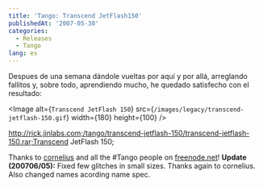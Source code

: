 ```yaml
---
title: 'Tango: Transcend JetFlash150'
publishedAt: '2007-05-30'
categories:
  - Releases
  - Tango
lang: es
---
```


Despues de una semana dándole vueltas por aquí y por allá, arreglando fallitos y, sobre todo, aprendiendo mucho, he quedado satisfecho con el resultado:

<Image
  alt={`Transcend JetFlash 150`}
  src={`/images/legacy/transcend-jetflash-150.gif`}
  width={180}
  height={100}
/>

http://rick.jinlabs.com;/tango/transcend-jetflash-150/transcend-jetflash-150.rar;Transcend JetFlash 150;

Thanks to [cornelius](http://blog.vybiral.info/) and all the #Tango people on [freenode.net](http://freenode.net)! **Update (200706/05):** Fixed few glitches in small sizes. Thanks again to cornelius. Also changed names acording name spec.

